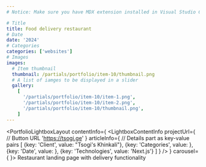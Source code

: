 ```yaml
---
# Notice: Make sure you have MDX extension installed in Visual Studio Code to see syntax highlighting

# Title
title: Food delivery restaurant
# Date
date: '2024'
# Categories
categories: ['websites']
# Images
images:
  # Item thumbnail
  thumbnail: /partials/portfolio/item-10/thumbnail.png
  # A list of iamges to be displayed in a slider
  gallery:
    [
      '/partials/portfolio/item-10/item-1.png',
      '/partials/portfolio/item-10/item-2.png',
      '/partials/portfolio/item-10/thumbnail.png',
    ]
---
```

<PortfolioLightboxLayout
  contentInfo={
    <LightboxContentInfo
      projectUrl={
        // Button URL
        'https://tsogi.ge'
      }
      articleInfo={
        // Details part as key-value pairs
        [
          {key: 'Client', value: "Tsogi's Khinkali"},
          {key: 'Categories', value: <CategoriesToText />},
          {key: 'Date', value: <DateToText />},
          {key: 'Technologies', value: 'Next.js'}
        ]
      }
    />
  }
  carousel={
    <LightboxCarousel />
}>
Restaurant landing page with delivery functionality
</PortfolioLightboxLayout>
